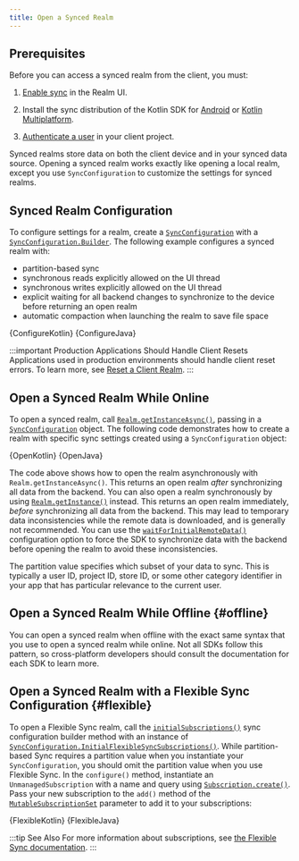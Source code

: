 ```yaml
---
title: Open a Synced Realm
---
```


## Prerequisites

Before you can access a synced realm from the client, you must:

1. [Enable sync](https://docs.mongodb.com/realm/sync/configure/enable-sync/#std-label-enable-sync)
   in the Realm UI.

1. Install the sync distribution of the Kotlin SDK
   for [Android](sdk/kotlin/install/android) or
   [Kotlin Multiplatform](sdk/kotlin/install/kotlin-multiplatform).

1. [Authenticate a user](sdk/kotlin/app-services/authenticate-users) in
   your client project.

Synced realms store data on both the client device
and in your synced data source. Opening a synced realm works exactly
like opening a local realm, except you use `SyncConfiguration`
to customize the settings for synced realms.

## Synced Realm Configuration

To configure settings for a realm, create a
[`SyncConfiguration`](https://docs.mongodb.com/realm-sdks/java/latest/io/realm/mongodb/sync/SyncConfiguration.html) with a
[`SyncConfiguration.Builder`](https://docs.mongodb.com/realm-sdks/java/latest/io/realm/mongodb/sync/SyncConfiguration.Builder.html).
The following example configures a synced realm with:

- partition-based sync
- synchronous reads explicitly allowed on the UI thread
- synchronous writes explicitly allowed on the UI thread
- explicit waiting for all backend changes to synchronize to the device
  before returning an open realm
- automatic compaction when launching the realm to save file space

<Tabs groupId="java-sdk-languages">
    <TabItem value="kotlin" label="Kotlin">
        <CodeBlock language="kotlin">{ConfigureKotlin}</CodeBlock>
    </TabItem>
    <TabItem value="java" label="Java">
        <CodeBlock language="java">{ConfigureJava}</CodeBlock>
    </TabItem>
</Tabs>

:::important Production Applications Should Handle Client Resets
Applications used in production environments should handle client
reset errors. To learn more, see [Reset a Client Realm](/sdk/java/app-services/sync/reset-a-client-realm).
:::

## Open a Synced Realm While Online

To open a synced realm, call 
[`Realm.getInstanceAsync()`](https://docs.mongodb.com/realm-sdks/java/latest/io/realm/Realm.html#getInstanceAsync-io.realm.RealmConfiguration-io.realm.Realm.Callback-), 
passing in a [`SyncConfiguration`](https://docs.mongodb.com/realm-sdks/java/latest/io/realm/mongodb/sync/SyncConfiguration.html)
object. The following code demonstrates how to create a realm with 
specific sync settings created using a `SyncConfiguration` object:

<Tabs groupId="java-sdk-languages">
    <TabItem value="kotlin" label="Kotlin">
        <CodeBlock language="kotlin">{OpenKotlin}</CodeBlock>
    </TabItem>
    <TabItem value="java" label="Java">
        <CodeBlock language="java">{OpenJava}</CodeBlock>
    </TabItem>
</Tabs>

The code above shows how to open the realm asynchronously
with `Realm.getInstanceAsync()`. This returns an open realm *after*
synchronizing all data from the backend.
You can also open a realm synchronously by using [`Realm.getInstance()`](https://docs.mongodb.com/realm-sdks/java/latest/io/realm/Realm.html#getInstance-io.realm.RealmConfiguration-)
instead. This returns an open realm immediately, *before* synchronizing
all data from the backend. This may lead to temporary data
inconsistencies while the remote data is downloaded, and is generally
not recommended. You can use the [`waitForInitialRemoteData()`](https://docs.mongodb.com/realm-sdks/java/latest/io/realm/mongodb/sync/SyncConfiguration.Builder.html#waitForInitialRemoteData--)
configuration option to force the SDK to synchronize data with the backend
before opening the realm to avoid these inconsistencies.

The partition value specifies which subset of your data to sync.
This is typically a user ID, project ID, store ID, or some other
category identifier in your app that has particular relevance to
the current user.

## Open a Synced Realm While Offline {#offline}

You can open a synced realm when offline with the exact same syntax
that you use to open a synced realm while online. Not all SDKs follow this
pattern, so cross-platform developers should consult the documentation
for each SDK to learn more.

## Open a Synced Realm with a Flexible Sync Configuration {#flexible}

To open a Flexible Sync realm, call
the [`initialSubscriptions()`](https://docs.mongodb.com/realm-sdks/java/latest/io/realm/mongodb/sync/SyncConfiguration.Builder.html#initialSubscriptions(io.realm.mongodb.sync.SyncConfiguration.InitialFlexibleSyncSubscriptions))
sync configuration builder method with an instance of
[`SyncConfiguration.InitialFlexibleSyncSubscriptions()`](https://docs.mongodb.com/realm-sdks/java/latest/io/realm/mongodb/sync/SyncConfiguration.InitialFlexibleSyncSubscriptions.html).
While partition-based Sync requires a partition
value when you instantiate your `SyncConfiguration`, you should omit
the partition value when you use Flexible Sync. In the `configure()` method, instantiate
an `UnmanagedSubscription` with a name and query using
[`Subscription.create()`](https://docs.mongodb.com/realm-sdks/java/latest/io/realm/mongodb/sync/Subscription.html#create(java.lang.String,io.realm.RealmQuery)).
Pass your new subscription
to the `add()` method of the [`MutableSubscriptionSet`](https://docs.mongodb.com/realm-sdks/java/latest/io/realm/mongodb/sync/MutableSubscriptionSet.html)
parameter to add it to your subscriptions:

<Tabs groupId="java-sdk-languages">
    <TabItem value="kotlin" label="Kotlin">
        <CodeBlock language="kotlin">{FlexibleKotlin}</CodeBlock>
    </TabItem>
    <TabItem value="java" label="Java">
        <CodeBlock language="java">{FlexibleJava}</CodeBlock>
    </TabItem>
</Tabs>

:::tip See Also
For more information about subscriptions, see
[the Flexible Sync documentation](/sdk/java/app-services/sync/flexible-sync).
:::

